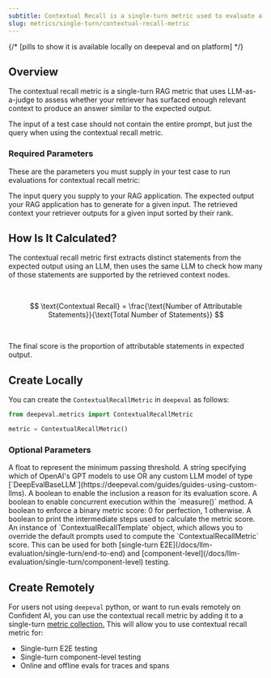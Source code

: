 ```yaml
---
subtitle: Contextual Recall is a single-turn metric used to evaluate a RAG retriever
slug: metrics/single-turn/contextual-recall-metric
---
```


{/* [pills to show it is available locally on deepeval and on platform] */}

## Overview

The contextual recall metric is a single-turn RAG metric that uses LLM-as-a-judge to assess whether your retriever has surfaced enough relevant context to produce an answer similar to the expected output.

<Warning>

The input of a test case should not contain the entire prompt, but just the query when using the contextual recall metric.

</Warning>

### Required Parameters

These are the parameters you must supply in your test case to run evaluations for contextual recall metric:

<ParamField path="input" type="string" required>
  The input query you supply to your RAG application.
</ParamField>
<ParamField path="expected_output" type="string" required>
  The expected output your RAG application has to generate for a given input.
</ParamField>
<ParamField path="retrieval_context" type="list of string" required>
  The retrieved context your retriever outputs for a given input sorted by their rank.
</ParamField>

## How Is It Calculated?

The contextual recall metric first extracts distinct statements from the expected output using an LLM, then uses the same LLM to check how many of those statements are supported by the retrieved context nodes.

<br />

$$
\text{Contextual Recall} = \frac{\text{Number of Attributable Statements}}{\text{Total Number of Statements}}
$$

<br />

The final score is the proportion of attributable statements in expected output.

## Create Locally

You can create the `ContextualRecallMetric` in `deepeval` as follows:

```python
from deepeval.metrics import ContextualRecallMetric

metric = ContextualRecallMetric()
```

### Optional Parameters

<ParamField path="threshold" type="number" default={0.5}>
  A float to represent the minimum passing threshold.
</ParamField>
<ParamField path="model" type="string | Object" default="gpt-4.1">
  A string specifying which of OpenAI's GPT models to use OR any custom LLM
  model of type
  [`DeepEvalBaseLLM`](https://deepeval.com/guides/guides-using-custom-llms).
</ParamField>
<ParamField path="include_reason" type="boolean" default={"true"}>
  A boolean to enable the inclusion a reason for its evaluation score.
</ParamField>
<ParamField path="async_mode" type="boolean" default={"true"}>
  A boolean to enable concurrent execution within the `measure()` method.
</ParamField>
<ParamField path="strict_mode" type="boolean" default={"false"}>
  A boolean to enforce a binary metric score: 0 for perfection, 1 otherwise.
</ParamField>
<ParamField path="verbose_mode" type="boolean" default={"false"}>
  A boolean to print the intermediate steps used to calculate the metric score.
</ParamField>
<ParamField
  path="evaluation_template"
  type="ContextualRecallTemplate"
  default={"deepeval's template"}
>
  An instance of `ContextualRecallTemplate` object, which allows you to override
  the default prompts used to compute the `ContextualRecallMetric` score.
</ParamField>

<Success>
  This can be used for both [single-turn
  E2E](/docs/llm-evaluation/single-turn/end-to-end) and
  [component-level](/docs/llm-evaluation/single-turn/component-level) testing.
</Success>

## Create Remotely

For users not using `deepeval` python, or want to run evals remotely on Confident AI, you can use the contextual recall metric by adding it to a single-turn [metric collection.](/metrics/metric-collections) This will allow you to use contextual recall metric for:

- Single-turn E2E testing
- Single-turn component-level testing
- Online and offline evals for traces and spans
